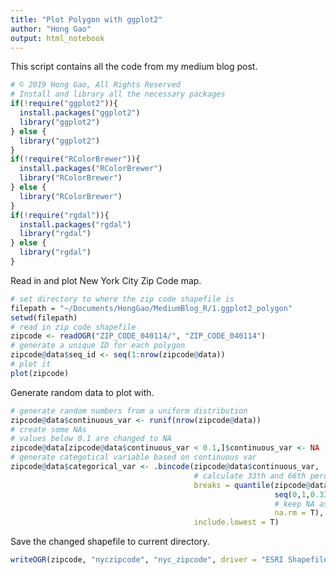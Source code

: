 ```yaml
---
title: "Plot Polygon with ggplot2"
author: "Hong Gao"
output: html_notebook
---
```


This script contains all the code from my medium blog post. 

```r
# © 2019 Hong Gao, All Rights Reserved
# Install and library all the necessary packages
if(!require("ggplot2")){
  install.packages("ggplot2")
  library("ggplot2")
} else {
  library("ggplot2")
}
if(!require("RColorBrewer")){
  install.packages("RColorBrewer")
  library("RColorBrewer")
} else {
  library("RColorBrewer")
}
if(!require("rgdal")){
  install.packages("rgdal")
  library("rgdal")
} else {
  library("rgdal")
}
```

Read in and plot New York City Zip Code map. 

```r
# set directory to where the zip code shapefile is
filepath = "~/Documents/HongGao/MediumBlog_R/1.ggplot2_polygon"
setwd(filepath)
# read in zip code shapefile
zipcode <- readOGR("ZIP_CODE_040114/", "ZIP_CODE_040114")
# generate a unique ID for each polygon
zipcode@data$seq_id <- seq(1:nrow(zipcode@data))
# plot it
plot(zipcode)
```

Generate random data to plot with. 

```r
# generate random numbers from a uniform distribution
zipcode@data$continuous_var <- runif(nrow(zipcode@data))
# create some NAs
# values below 0.1 are changed to NA
zipcode@data[zipcode@data$continuous_var < 0.1,]$continuous_var <- NA
# generate categotical variable based on continuous var
zipcode@data$categorical_var <- .bincode(zipcode@data$continuous_var, 
                                         # calculate 33th and 66th percentile
                                         breaks = quantile(zipcode@data$continuous_var, 
                                                           seq(0,1,0.33), 
                                                           # keep NA as NA
                                                           na.rm = T), 
                                         include.lowest = T)
```

Save the changed shapefile to current directory.  

```r
writeOGR(zipcode, "nyczipcode", "nyc_zipcode", driver = "ESRI Shapefile")
```
